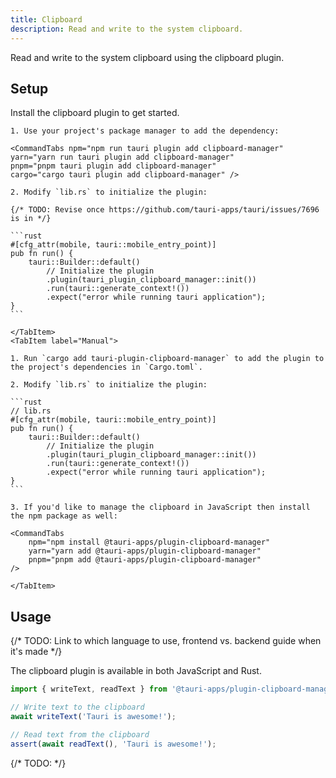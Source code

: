 ```yaml
---
title: Clipboard
description: Read and write to the system clipboard.
---
```



<PluginLinks plugin="clipboard-manager" />

Read and write to the system clipboard using the clipboard plugin.

## Setup

Install the clipboard plugin to get started.

<Tabs>
    <TabItem label="Automatic">

    1. Use your project's package manager to add the dependency:

    <CommandTabs npm="npm run tauri plugin add clipboard-manager"
    yarn="yarn run tauri plugin add clipboard-manager"
    pnpm="pnpm tauri plugin add clipboard-manager"
    cargo="cargo tauri plugin add clipboard-manager" />

    2. Modify `lib.rs` to initialize the plugin:

    {/* TODO: Revise once https://github.com/tauri-apps/tauri/issues/7696 is in */}

    ```rust
    #[cfg_attr(mobile, tauri::mobile_entry_point)]
    pub fn run() {
        tauri::Builder::default()
            // Initialize the plugin
            .plugin(tauri_plugin_clipboard_manager::init())
            .run(tauri::generate_context!())
            .expect("error while running tauri application");
    }
    ```

    </TabItem>
    <TabItem label="Manual">

    1. Run `cargo add tauri-plugin-clipboard-manager` to add the plugin to the project's dependencies in `Cargo.toml`.

    2. Modify `lib.rs` to initialize the plugin:

    ```rust
    // lib.rs
    #[cfg_attr(mobile, tauri::mobile_entry_point)]
    pub fn run() {
        tauri::Builder::default()
            // Initialize the plugin
            .plugin(tauri_plugin_clipboard_manager::init())
            .run(tauri::generate_context!())
            .expect("error while running tauri application");
    }
    ```

    3. If you'd like to manage the clipboard in JavaScript then install the npm package as well:

    <CommandTabs
        npm="npm install @tauri-apps/plugin-clipboard-manager"
        yarn="yarn add @tauri-apps/plugin-clipboard-manager"
        pnpm="pnpm add @tauri-apps/plugin-clipboard-manager"
    />

    </TabItem>

</Tabs>

## Usage

{/* TODO: Link to which language to use, frontend vs. backend guide when it's made */}

The clipboard plugin is available in both JavaScript and Rust.

<Tabs>
<TabItem label="JavaScript">

```js
import { writeText, readText } from '@tauri-apps/plugin-clipboard-manager';

// Write text to the clipboard
await writeText('Tauri is awesome!');

// Read text from the clipboard
assert(await readText(), 'Tauri is awesome!');
```

</TabItem>
<TabItem label="Rust">

{/* TODO: */}

<Stub />

</TabItem>
</Tabs>
